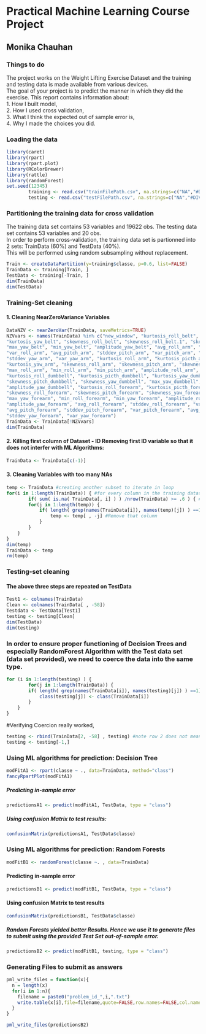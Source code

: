 # Practical Machine Learning Course Project
## Monika Chauhan

### Things to do
The project works on the Weight Lifting Exercise Dataset and the training and testing data is made available from various devices.   
The goal of your project is to predict the manner in which they did the exercise. This report contains information about:   
1. How I built model,   
2. How I used cross validation,   
3. What I think the expected out of sample error is,   
4. Why I made the choices you did. 


### Loading the data
```r
library(caret)
library(rpart)
library(rpart.plot)
library(RColorBrewer)
library(rattle)
library(randomForest)
set.seed(12345)
        training <- read.csv("trainFilePath.csv", na.strings=c("NA","#DIV/0!",""))
        testing <- read.csv("testFilePath.csv", na.strings=c("NA","#DIV/0!",""))
```    

### Partitioning the training data for cross validation      
The training data set contains 53 variables and 19622 obs. The testing data set contains 53 variables and 20 obs.   
In order to perform cross-validation, the training data set is partionned into 2 sets: TrainData (60%) and TestData (40%).   
This will be performed using random subsampling without replacement.

```r
Train <- createDataPartition(y=training$classe, p=0.6, list=FALSE)
TrainData <- training[Train, ]
TestData <- training[-Train, ]
dim(TrainData)
dim(TestData)
```    
### Training-Set cleaning 

#### 1. Cleaning NearZeroVariance Variables
```r
DataNZV <- nearZeroVar(TrainData, saveMetrics=TRUE)
NZVvars <- names(TrainData) %in% c("new_window", "kurtosis_roll_belt", "kurtosis_picth_belt",
"kurtosis_yaw_belt", "skewness_roll_belt", "skewness_roll_belt.1", "skewness_yaw_belt",
"max_yaw_belt", "min_yaw_belt", "amplitude_yaw_belt", "avg_roll_arm", "stddev_roll_arm",
"var_roll_arm", "avg_pitch_arm", "stddev_pitch_arm", "var_pitch_arm", "avg_yaw_arm",
"stddev_yaw_arm", "var_yaw_arm", "kurtosis_roll_arm", "kurtosis_picth_arm",
"kurtosis_yaw_arm", "skewness_roll_arm", "skewness_pitch_arm", "skewness_yaw_arm",
"max_roll_arm", "min_roll_arm", "min_pitch_arm", "amplitude_roll_arm", "amplitude_pitch_arm",
"kurtosis_roll_dumbbell", "kurtosis_picth_dumbbell", "kurtosis_yaw_dumbbell", "skewness_roll_dumbbell",
"skewness_pitch_dumbbell", "skewness_yaw_dumbbell", "max_yaw_dumbbell", "min_yaw_dumbbell",
"amplitude_yaw_dumbbell", "kurtosis_roll_forearm", "kurtosis_picth_forearm", "kurtosis_yaw_forearm",
"skewness_roll_forearm", "skewness_pitch_forearm", "skewness_yaw_forearm", "max_roll_forearm",
"max_yaw_forearm", "min_roll_forearm", "min_yaw_forearm", "amplitude_roll_forearm",
"amplitude_yaw_forearm", "avg_roll_forearm", "stddev_roll_forearm", "var_roll_forearm",
"avg_pitch_forearm", "stddev_pitch_forearm", "var_pitch_forearm", "avg_yaw_forearm",
"stddev_yaw_forearm", "var_yaw_forearm")
TrainData <- TrainData[!NZVvars]
dim(TrainData)
```   
#### 2. Killing first column of Dataset - ID Removing first ID variable so that it does not interfer with ML Algorithms:    
```r
TrainData <- TrainData[c(-1)]
```   
#### 3. Cleaning Variables with too many NAs  
```r
temp <- TrainData #creating another subset to iterate in loop
for(i in 1:length(TrainData)) { #for every column in the training dataset
        if( sum( is.na( TrainData[, i] ) ) /nrow(TrainData) >= .6 ) { #if n?? NAs > 60% of total observations
        for(j in 1:length(temp)) {
            if( length( grep(names(TrainData[i]), names(temp)[j]) ) ==1)  { #if the columns are the same:
                temp <- temp[ , -j] #Remove that column
            }   
        } 
    }
}
dim(temp)
TrainData <- temp
rm(temp)
```
### Testing-set cleaning
#### The above three steps are repeated on TestData   
```r
Test1 <- colnames(TrainData)
Clean <- colnames(TrainData[ , -58]) 
Testdata <- TestData[Test1]
testing <- testing[Clean]
dim(TestData)
dim(testing)   
```   

### In order to ensure proper functioning of Decision Trees and especially RandomForest Algorithm with the Test data set (data set provided), we need to coerce the data into the same type.   
```r
for (i in 1:length(testing) ) {
        for(j in 1:length(TrainData)) {
        if( length( grep(names(TrainData[i]), names(testing)[j]) ) ==1)  {
            class(testing[j]) <- class(TrainData[i])
        }      
    }      
}
```   
#Verifying Coercion really worked, 
```r
testing <- rbind(TrainData[2, -58] , testing) #note row 2 does not mean anything, this will be removed right.. now:
testing <- testing[-1,]
```   
### Using ML algorithms for prediction: Decision Tree   
```r
modFitA1 <- rpart(classe ~ ., data=TrainData, method="class")
fancyRpartPlot(modFitA1)
```   
##### Predicting in-sample error   
```r
predictionsA1 <- predict(modFitA1, TestData, type = "class")
```   
##### Using confusion Matrix to test results:
```r
confusionMatrix(predictionsA1, TestData$classe)
```   
### Using ML algorithms for prediction: Random Forests
```r
modFitB1 <- randomForest(classe ~. , data=TrainData)
```   
#### Predicting in-sample error 
```r
predictionsB1 <- predict(modFitB1, TestData, type = "class")
```   
#### Using confusion Matrix to test results 
```r
confusionMatrix(predictionsB1, TestData$classe)
```   

##### Random Forests yielded better Results. Hence we use it to generate files to submit using the provided Test Set out-of-sample error.   
```r
predictionsB2 <- predict(modFitB1, testing, type = "class")
```   
### Generating Files to submit as answers
```r
pml_write_files = function(x){
  n = length(x)
  for(i in 1:n){
    filename = paste0("problem_id_",i,".txt")
    write.table(x[i],file=filename,quote=FALSE,row.names=FALSE,col.names=FALSE)
  }
}

pml_write_files(predictionsB2)
```   